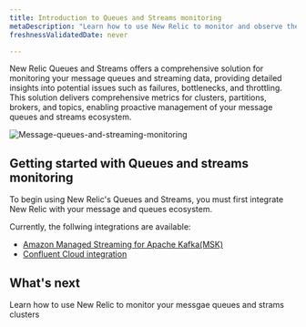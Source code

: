 ```yaml
---
title: Introduction to Queues and Streams monitoring
metaDescription: "Learn how to use New Relic to monitor and observe the performance of your Kafka message queues and streaming data."
freshnessValidatedDate: never

---
```


New Relic Queues and Streams offers a comprehensive solution for monitoring your message queues and streaming data, providing detailed insights into potential issues such as failures, bottlenecks, and throttling.
This solution delivers comprehensive metrics for clusters, partitions, brokers, and topics, enabling proactive management of your message queues and streams ecosystem. 

<img
  title="Message-queues-and-streaming-monitoring"
  alt="Message-queues-and-streaming-monitoring"
  src="/images/kafka-monitoring.webp"
/>

## Getting started with Queues and streams monitoring

To begin using New Relic's Queues and Streams, you must first integrate New Relic with your message and queues ecosystem. 

Currently, the follwing integrations are available:

* [Amazon Managed Streaming for Apache Kafka(MSK)](/docs/message-queues-streaming/amazon-msk-integration/introduction)
* [Confluent Cloud integration](/docs/message-queues-streaming/confluent-cloud-integration/introduction)



## What's next

<DocTiles>
  
  <DocTile title="Data and UI" path="/docs/message-queues-streaming/ui-data/understand-ui" >Learn how to use New Relic to monitor your messgae queues and strams clusters</DocTile>
</DocTiles>